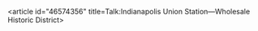 <article id="46574356" title=Talk:Indianapolis Union Station—Wholesale Historic District>
	<talkpage id="46574356" title="Talk:Indianapolis Union Station—Wholesale Historic District">
{{WikiProject NRHP|class=Redirect}}
	</talkpage>
</article>